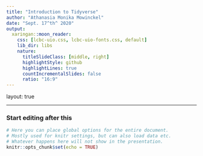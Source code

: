 ```yaml
---
title: "Introduction to Tidyverse"
author: "Athanasia Monika Mowinckel"
date: "Sept. 17^th^ 2020"
output:
  xaringan::moon_reader:
    css: [lcbc-uio.css, lcbc-uio-fonts.css, default]
    lib_dir: libs
    nature:
      titleSlideClass: [middle, right]
      highlightStyle: github
      highlightLines: true
      countIncrementalSlides: false 
      ratio: "16:9"
---
```


layout: true
    
<div class="my-sidebar"></div> 

---

### Start editing after this

```r
# Here you can place global options for the entire document.
# Mostly used for knitr settings, but can also load data etc.
# Whatever happens here will not show in the presentation.
knitr::opts_chunk$set(echo = TRUE)
```
